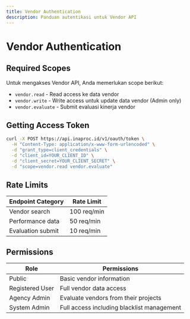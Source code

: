 ```yaml
---
title: Vendor Authentication
description: Panduan autentikasi untuk Vendor API
---
```


# Vendor Authentication

## Required Scopes

Untuk mengakses Vendor API, Anda memerlukan scope berikut:

- `vendor.read` - Read access ke data vendor
- `vendor.write` - Write access untuk update data vendor (Admin only)
- `vendor.evaluate` - Submit evaluasi kinerja vendor

## Getting Access Token

```bash
curl -X POST https://api.inaproc.id/v1/oauth/token \
  -H "Content-Type: application/x-www-form-urlencoded" \
  -d "grant_type=client_credentials" \
  -d "client_id=YOUR_CLIENT_ID" \
  -d "client_secret=YOUR_CLIENT_SECRET" \
  -d "scope=vendor.read vendor.evaluate"
```

## Rate Limits

| Endpoint Category | Rate Limit |
|------------------|------------|
| Vendor search | 100 req/min |
| Performance data | 50 req/min |
| Evaluation submit | 10 req/min |

## Permissions

| Role | Permissions |
|------|-------------|
| Public | Basic vendor information |
| Registered User | Full vendor data access |
| Agency Admin | Evaluate vendors from their projects |
| System Admin | Full access including blacklist management |
